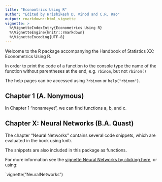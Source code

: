 ```yaml
---
title: "Economtrics Using R"
author: "Edited by Hrishikesh D. Vinod and C.R. Rao"
output: rmarkdown::html_vignette
vignette: >
  %\VignetteIndexEntry{Econometrics Using R}
  %\VignetteEngine{knitr::rmarkdown}
  %\VignetteEncoding{UTF-8}
---
```


Welcome to the R package accompanying the Handbook of Statistics XX: Econometrics Using R.

In order to print the code of a function to the console type the name of the function without parentheses at the end, e.g. `rbinom`, but not `rbinom()`

The help pages can be accessed using `?rbinom` or `help("rbinom")`.

## Chapter 1 (A. Nonymous)

In Chapter 1 "nonameyet", we can find functions a, b, and c.

## Chapter X: Neural Networks (B.A. Quast)

The chapter "Neural Networks" contains several code snippets, which are evaluated in the book using knitr.

The snippets are also included in this package as functions.

For more information see the [vignette Neural Networks by clicking here](NeuralNetworks.html), or using:

`vignette("NeuralNetworks")
